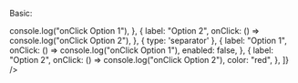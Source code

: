 
<Meta title="Inputs/ContextMenu" component={ContextMenu} />

Basic:

<Canvas>
	<Story name="ContextMenu">
		<ContextMenu
			position="bottom"
			items={[
				{
					label: "Option 1",
					onClick: () => console.log("onClick Option 1"),
				},
				{
					label: "Option 2",
					onClick: () => console.log("onClick Option 2"),
				},
				{ type: 'separator' },
				{
					label: "Option 1",
					onClick: () => console.log("onClick Option 1"),
					enabled: false,
				},
				{
					label: "Option 2",
					onClick: () => console.log("onClick Option 2"),
					color: "red",
				},
			]}
		/>
	</Story>
</Canvas>
